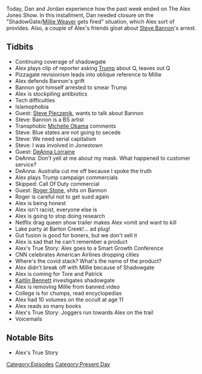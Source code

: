 {{DEFAULTSORT:
    #_EPISODE_0473:August 20-21, 2020
}}{{Episode
    | title             = August 20-21, 2020
    | caption           = Listen to this episode on [https://knowledgefight.libsyn.com/473-august-20-21-2020 Libsyn] [https://open.spotify.com/episode/1t6122lojiL2bEptzkyrFd Spotify], Read the [[Transcript/473: August 20-21, 2020|Unofficial Transcript]], View discussion on [https://reddit.com/ifjvul Reddit]
    | episodeNumber     = 473
    | length            = 01:49:53
    | airDate           = August 24, 2020
    | coverageStartDate = August 20, 2020
    | coverageEndDate   = August 21, 2020
    | episodeType       = [[:Category:Present Day|Present Day]]
    | appearance        = [[Millie Weaver]], [[Steve Bannon]], [[Steve Pieczenik]], [[DeAnna Lorraine]], [[Tore]], [[Kaitlin Bennett]]
    | oocDrop           = Cherry pie don't come out that ass
    | previousEpisode   = [[472: August 17-19, 2020]]
    | nextEpisode       = [[474: June 6, 2016]]
}}

{{Stub}}

Today, Dan and Jordan experience how the past week ended on The Alex Jones Show. In this installment, Dan needed closure on the "ShadowGate/[[Millie Weaver]] gets fired" situation, which Alex sort of provides. Also, a couple of Alex's friends gloat about [[Steve Bannon]]'s arrest.

==Tidbits==

*Continuing coverage of shadowgate
*Alex plays clip of reporter asking [[Donald Trump|Trump]] about Q, leaves out Q
*Pizzagate revisionism leads into oblique reference to Millie
*Alex defends Bannon's grift
*Bannon got himself arrested to smear Trump
*Alex is stockpiling antibiotics
*Tech difficulties
*Islamophobia
*Guest: [[Steve Pieczenik]], wants to talk about Bannon
*Steve: Bannon is a BS artist
*Transphobic [[Michelle Obama]] comments
*Steve: Blue states are not going to secede
*Steve: We need serial capitalism
*Steve: I was involved in Jonestown
*Guest: [[DeAnna Lorraine]]
*DeAnna: Don't yell at me about my mask. What happened to customer service?
*DeAnna: Australia cut me off because I spoke the truth
*Alex plays Trump campaign commercials
*Skipped: Call Of Duty commercial
*Guest: [[Roger Stone]], shits on Bannon
*Roger is careful not to get sued again
*Alex is being honest
*Alex isn't racist, everyone else is
*Alex is going to stop doing research
*Netflix drag queen show trailer makes Alex vomit and want to kill
*Lake party at Barton Creek!... ad plug!
*Gut fusion is good for boners, but we don't sell it
*Alex is sad that he can't remember a product
*Alex's True Story: Alex goes to a Smart Growth Conference
*CNN celebrates American Airlines dropping cities
*Where's the covid stack? What's the name of the product?
*Alex didn't break off with Millie because of Shadowgate
*Alex is coming for Tore and Patrick
*[[Kaitlin Bennett]] investigates shadowgate
*Alex is removing Millie from banned.video
*College is for chumps, read encyclopedias
*Alex had 10 volumes on the occult at age 11
*Alex reads so many books
*Alex's True Story: Joggers run towards Alex on the trail
*Voicemails

==Notable Bits==

*Alex's True Story

[[Category:Episodes]]
[[Category:Present Day]]
